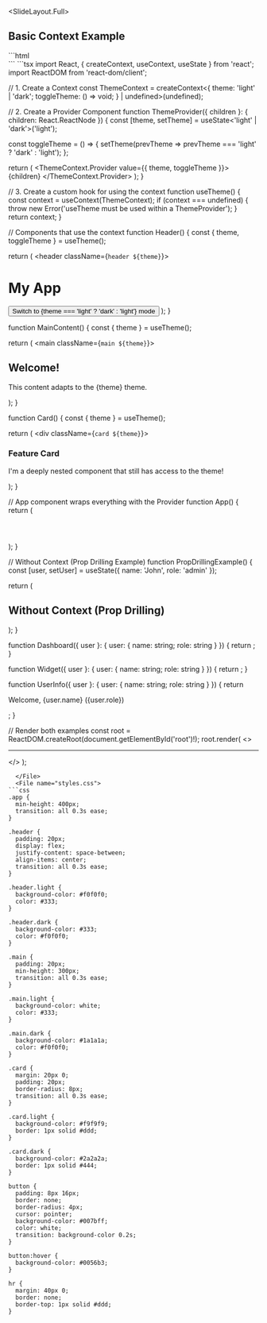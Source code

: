 
<SlideLayout.Full>
## Basic Context Example

<CodeDisplay>
  <File name="index.html">
```html
<!DOCTYPE html>
<html lang="en">
<head>
    <meta charset="UTF-8">
    <meta name="viewport" content="width=device-width, initial-scale=1.0">
    <title>React Context</title>
</head>
<body>
    <div id="root"></div>
    <script type="module" src="./App.tsx"></script>
</body>
</html>
```
  </File>
  <File name="App.tsx">
```tsx
import React, { createContext, useContext, useState } from 'react';
import ReactDOM from 'react-dom/client';

// 1. Create a Context
const ThemeContext = createContext<{
  theme: 'light' | 'dark';
  toggleTheme: () => void;
} | undefined>(undefined);

// 2. Create a Provider Component
function ThemeProvider({ children }: { children: React.ReactNode }) {
  const [theme, setTheme] = useState<'light' | 'dark'>('light');

  const toggleTheme = () => {
    setTheme(prevTheme => prevTheme === 'light' ? 'dark' : 'light');
  };

  return (
    <ThemeContext.Provider value={{ theme, toggleTheme }}>
      {children}
    </ThemeContext.Provider>
  );
}

// 3. Create a custom hook for using the context
function useTheme() {
  const context = useContext(ThemeContext);
  if (context === undefined) {
    throw new Error('useTheme must be used within a ThemeProvider');
  }
  return context;
}

// Components that use the context
function Header() {
  const { theme, toggleTheme } = useTheme();

  return (
    <header className={`header ${theme}`}>
      <h1>My App</h1>
      <button onClick={toggleTheme}>
        Switch to {theme === 'light' ? 'dark' : 'light'} mode
      </button>
    </header>
  );
}

function MainContent() {
  const { theme } = useTheme();

  return (
    <main className={`main ${theme}`}>
      <h2>Welcome!</h2>
      <p>This content adapts to the {theme} theme.</p>
      <Card />
    </main>
  );
}

function Card() {
  const { theme } = useTheme();

  return (
    <div className={`card ${theme}`}>
      <h3>Feature Card</h3>
      <p>I'm a deeply nested component that still has access to the theme!</p>
    </div>
  );
}

// App component wraps everything with the Provider
function App() {
  return (
    <ThemeProvider>
      <div className="app">
        <Header />
        <MainContent />
      </div>
    </ThemeProvider>
  );
}

// Without Context (Prop Drilling Example)
function PropDrillingExample() {
  const [user, setUser] = useState({ name: 'John', role: 'admin' });

  return (
    <div>
      <h2>Without Context (Prop Drilling)</h2>
      <Dashboard user={user} />
    </div>
  );
}

function Dashboard({ user }: { user: { name: string; role: string } }) {
  return <Widget user={user} />;
}

function Widget({ user }: { user: { name: string; role: string } }) {
  return <UserInfo user={user} />;
}

function UserInfo({ user }: { user: { name: string; role: string } }) {
  return <p>Welcome, {user.name} ({user.role})</p>;
}

// Render both examples
const root = ReactDOM.createRoot(document.getElementById('root')!);
root.render(
  <>
    <App />
    <hr />
    <PropDrillingExample />
  </>
);
```
  </File>
  <File name="styles.css">
```css
.app {
  min-height: 400px;
  transition: all 0.3s ease;
}

.header {
  padding: 20px;
  display: flex;
  justify-content: space-between;
  align-items: center;
  transition: all 0.3s ease;
}

.header.light {
  background-color: #f0f0f0;
  color: #333;
}

.header.dark {
  background-color: #333;
  color: #f0f0f0;
}

.main {
  padding: 20px;
  min-height: 300px;
  transition: all 0.3s ease;
}

.main.light {
  background-color: white;
  color: #333;
}

.main.dark {
  background-color: #1a1a1a;
  color: #f0f0f0;
}

.card {
  margin: 20px 0;
  padding: 20px;
  border-radius: 8px;
  transition: all 0.3s ease;
}

.card.light {
  background-color: #f9f9f9;
  border: 1px solid #ddd;
}

.card.dark {
  background-color: #2a2a2a;
  border: 1px solid #444;
}

button {
  padding: 8px 16px;
  border: none;
  border-radius: 4px;
  cursor: pointer;
  background-color: #007bff;
  color: white;
  transition: background-color 0.2s;
}

button:hover {
  background-color: #0056b3;
}

hr {
  margin: 40px 0;
  border: none;
  border-top: 1px solid #ddd;
}
```
  </File>
</CodeDisplay>
</SlideLayout.Full>